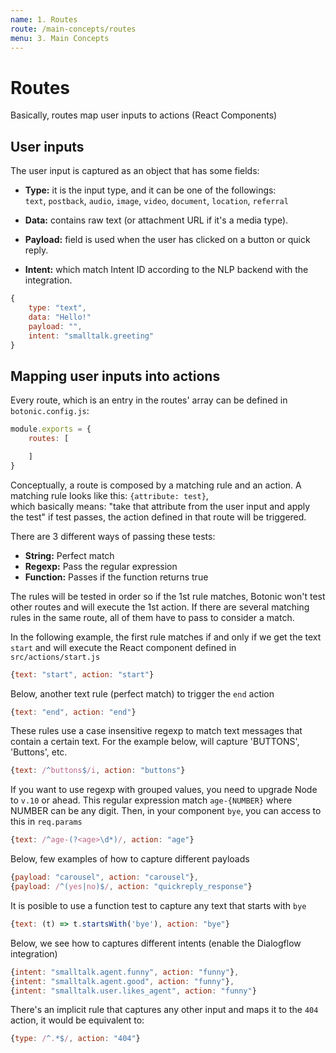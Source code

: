 ```yaml
---
name: 1. Routes
route: /main-concepts/routes
menu: 3. Main Concepts
---
```


# **Routes**

Basically, routes map user inputs to actions (React Components)

## User inputs

The user input is captured as an object that has some fields:

* **Type:** it is the input type, and it can be one of the followings:  
`text`, `postback`, `audio`, `image`,  `video`, `document`, `location`, `referral` 

* **Data:** contains raw text (or attachment URL if it's a media type). 

* **Payload:** field is used when the user has clicked on a button or quick reply. 

* **Intent:** which match Intent ID according to the NLP backend with the integration.

```javascript
{
    type: "text", 
    data: "Hello!"
    payload: "",
    intent: "smalltalk.greeting"
}
```

## Mapping user inputs into actions

Every route, which is an entry in the routes' array can be defined in `botonic.config.js`:

```javascript
module.exports = {
    routes: [

    ]
}
```

Conceptually, a route is composed by a matching rule and an action. A matching rule looks like this: `{attribute: test}`,  
which basically means: "take that attribute from the user input and apply the test" if test passes, the action defined in that route will be triggered.

There are 3 different ways of passing these tests:
* **String:** Perfect match
* **Regexp:** Pass the regular expression
* **Function:** Passes if the function returns true

The rules will be tested in order so if the 1st rule matches, Botonic won't test
other routes and will execute the 1st action.
If there are several matching rules in the same route, all of them have to pass
to consider a match.

In the following example, the first rule matches if and only if we get the text `start` and will execute the
React component defined in `src/actions/start.js`

```javascript
{text: "start", action: "start"}
```
Below, another text rule (perfect match) to trigger the `end` action
```javascript
{text: "end", action: "end"}
```
These rules use a case insensitive regexp to match text messages that contain
a certain text. For the example below, will capture 'BUTTONS', 'Buttons', etc. 

```javascript
{text: /^buttons$/i, action: "buttons"}
```
If you want to use regexp with grouped values, you need to upgrade Node to `v.10`
or ahead. This regular expression match `age-{NUMBER}` where NUMBER can be any digit.
Then, in your component `bye`, you can access to this in `req.params`
```javascript
{text: /^age-(?<age>\d*)/, action: "age"}
```
Below, few examples of how to capture different payloads
```javascript
{payload: "carousel", action: "carousel"},
{payload: /^(yes|no)$/, action: "quickreply_response"}
```
It is posible to use a function test to capture any text that starts with `bye`
```javascript
{text: (t) => t.startsWith('bye'), action: "bye"}
```
Below, we see how to captures different intents (enable the Dialogflow integration)
```javascript
{intent: "smalltalk.agent.funny", action: "funny"},
{intent: "smalltalk.agent.good", action: "funny"},
{intent: "smalltalk.user.likes_agent", action: "funny"}
```
There's an implicit rule that captures any other input and maps it to
the `404` action, it would be equivalent to:
```javascript
{type: /^.*$/, action: "404"}
```

